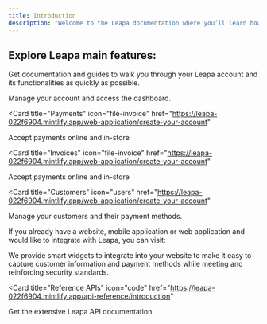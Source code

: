 ```yaml
---
title: Introduction
description: "Welcome to the Leapa documentation where you’ll learn how to accept payments from your customers located anywhere in the world and build amazing payment experiences on your platforms."
---
```


## Explore Leapa main features:

Get documentation and guides to walk you through your Leapa account and its functionalities as quickly as possible.

<CardGroup cols={2}>
  <Card
    title="Account"
    icon="file-contract"
    href="https://leapa-022f6904.mintlify.app/web-application/create-your-account"
  >
    Manage your account and access the dashboard.
  </Card>

<Card
  title="Payments"
  icon="file-invoice"
  href="https://leapa-022f6904.mintlify.app/web-application/create-your-account"
>
  Accept payments online and in-store
</Card>

<Card
  title="Invoices"
  icon="file-invoice"
  href="https://leapa-022f6904.mintlify.app/web-application/create-your-account"
>
  Accept payments online and in-store
</Card>

<Card
  title="Customers"
  icon="users"
  href="https://leapa-022f6904.mintlify.app/web-application/create-your-account"
>
  Manage your customers and their payment methods.
</Card>

</CardGroup>

If you already have a website, mobile application or web application and would like to integrate with Leapa, you can visit:

<CardGroup cols={2}>
<Card
    title="Widgets integration guide"
    icon="code"
    href="https://leapa-022f6904.mintlify.app/api-reference/introduction"
  >
We provide smart widgets to integrate into your website to make it easy to capture customer information and payment methods while meeting and reinforcing security standards.
  </Card>

<Card
  title="Reference APIs"
  icon="code"
  href="https://leapa-022f6904.mintlify.app/api-reference/introduction"
>
  Get the extensive Leapa API documentation
</Card>

</CardGroup>
